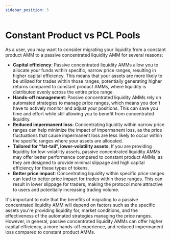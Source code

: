 ```yaml
---
sidebar_position: 5
---
```


# Constant Product vs PCL Pools

As a user, you may want to consider migrating your liquidity from a constant product AMM to a passive concentrated liquidity AMM for several reasons:

- **Capital efficiency**: Passive concentrated liquidity AMMs allow you to allocate your funds within specific, narrow price ranges, resulting in higher capital efficiency. This means that your assets are more likely to be utilized for trades within those ranges, potentially generating higher returns compared to constant product AMMs, where liquidity is distributed evenly across the entire price range.
- **Hands-off management**: Passive concentrated liquidity AMMs rely on automated strategies to manage price ranges, which means you don't have to actively monitor and adjust your positions. This can save you time and effort while still allowing you to benefit from concentrated liquidity.
- **Reduced impermanent loss**: Concentrating liquidity within narrow price ranges can help minimize the impact of impermanent loss, as the price fluctuations that cause impermanent loss are less likely to occur within the specific ranges where your assets are allocated.
- **Tailored for “fat-tail”, lower-volatility assets**: If you are providing liquidity for low-volatility assets, passive concentrated liquidity AMMs may offer better performance compared to constant product AMMs, as they are designed to provide minimal slippage and high capital efficiency for these types of tokens.
- **Better price impact**: Concentrating liquidity within specific price ranges can lead to better price impact for trades within those ranges. This can result in lower slippage for traders, making the protocol more attractive to users and potentially increasing trading volume.

It's important to note that the benefits of migrating to a passive concentrated liquidity AMM will depend on factors such as the specific assets you're providing liquidity for, market conditions, and the effectiveness of the automated strategies managing the price ranges. However, in general, passive concentrated liquidity AMMs can offer higher capital efficiency, a more hands-off experience, and reduced impermanent loss compared to constant product AMMs.
